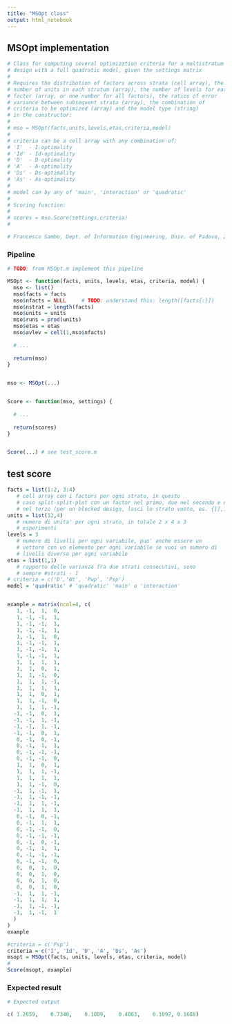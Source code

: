 ```yaml
---
title: "MSOpt class"
output: html_notebook
---
```


## MSOpt implementation

```r
# Class for computing several optimization criteria for a multistratum 
# design with a full quadratic model, given the settings matrix
#
# Requires the distribution of factors across strata (cell array), the 
# number of units in each stratum (array), the number of levels for each 
# factor (array, or one number for all factors), the ratios of error 
# variance between subsequent strata (array), the combination of 
# criteria to be optimized (array) and the model type (string) 
# in the constructor:
#
# mso = MSOpt(facts,units,levels,etas,criteria,model)
#
# criteria can be a cell array with any combination of:
# 'I'  - I-optimality
# 'Id' - Id-optimality
# 'D'  - D-optimality
# 'A'  - A-optimality
# 'Ds' - Ds-optimality
# 'As' - As-optimality
#
# model can by any of 'main', 'interaction' or 'quadratic'
#
# Scoring function:
#
# scores = mso.Score(settings,criteria)
#

# Francesco Sambo, Dept. of Information Engineering, Univ. of Padova, 2013
```



### Pipeline

```r
# TODO: from MSOpt.m implement this pipeline

MSOpt <- function(facts, units, levels, etas, criteria, model) {
  mso <- list()
  mso$facts = facts
  mso$nfacts = NULL     # TODO: understand this: length([facts{:}])
  mso$nstrat = length(facts)
  mso$units = units
  mso$runs = prod(units)
  mso$etas = etas
  mso$avlev = cell(1,mso$nfacts)
  
  # ...
  
  return(mso)
}


mso <- MSOpt(...)


Score <- function(mso, settings) {
  
  # ...
  
  return(scores)
}


Score(...) # see test_score.m
```



## test score


```r
facts = list(1:2, 3:4) 
   # cell array con i factors per ogni strato, in questo 
   # caso split-split-plot con un factor nel primo, due nel secondo e quattro 
   # nel terzo (per un blocked design, lasci lo strato vuoto, es. {[],1:3})
units = list(12,4)
   # numero di unita' per ogni strato, in totale 2 x 4 x 3 
   # esperimenti
levels = 3 
   # numero di livelli per ogni variabile, puo' anche essere un 
   # vettore con un elemento per ogni variabile se vuoi un numero di
   # livelli diverso per ogni variabile
etas = list(1,1) 
   # rapporto delle varianze fra due strati consecutivi, sono
   # sempre #strati - 1
# criteria = c('D','Nt', 'Pwp', 'Psp') 
model = 'quadratic' # 'quadratic' 'main' o 'interaction'


example = matrix(ncol=4, c(
   1, -1,  1,  0,
   1, -1, -1,  1,
   1, -1, -1,  1,
   1, -1, -1,  1,
   1, -1,  1,  0,
   1, -1, -1,  1,
   1, -1, -1,  1,
   1, -1, -1,  1,
   1,  1,  1,  1,
   1,  1,  0,  1,
   1,  1, -1,  0,
   1,  1,  1, -1,
   1,  1,  1,  1,
   1,  1,  0,  1,
   1,  1, -1,  0,
   1,  1,  1, -1,
  -1, -1,  0,  1,
  -1, -1,  1, -1,
  -1, -1,  1, -1,
  -1, -1,  0,  1,
   0, -1,  0, -1,
   0, -1,  1,  1,
   0, -1, -1, -1,
   0, -1, -1,  0,
   1,  1,  0,  1,
   1,  1,  1, -1,
   1,  1,  1,  1,
   1,  1, -1,  0,
  -1,  1, -1,  1,
  -1,  1, -1, -1,
  -1,  1,  1, -1,
  -1,  1,  1,  1,
   0, -1,  0, -1,
   0, -1,  1,  1,
   0, -1, -1,  0,
   0, -1, -1, -1,
   0, -1,  0, -1,
   0, -1,  1,  1,
   0, -1, -1, -1,
   0, -1, -1,  0,
   0,  0,  1,  0,
   0,  0,  1,  0,
   0,  0,  1,  0,
   0,  0,  1,  0,
  -1,  1,  1, -1,
  -1,  1,  1,  1,
  -1,  1, -1, -1,
  -1,  1, -1,  1
  )
)
example

#criteria = c('Psp')
criteria = c('I', 'Id', 'D', 'A', 'Ds', 'As')
msopt = MSOpt(facts, units, levels, etas, criteria, model)
# 
Score(msopt, example)
```
### Expected result

```r
# Expected output

c( 1.2059,    0.7348,    0.1089,    0.4063,    0.1092, 0.1688)
```

